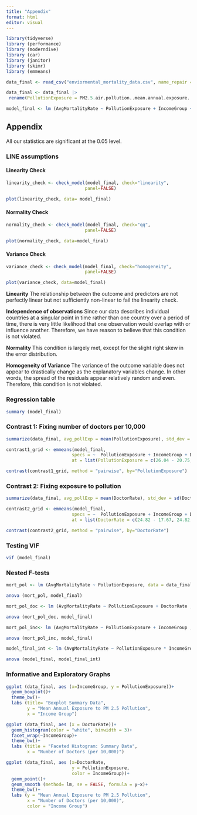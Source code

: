 ```yaml
---
title: "Appendix"
format: html
editor: visual
---
```


```r
library(tidyverse)
library (performance)
library (moderndive)
library (car)
library (janitor)
library (skimr)
library (emmeans)

data_final <- read_csv("enviormental_mortality_data.csv", name_repair = make.names)

data_final <- data_final |>
 rename(PollutionExposure = PM2.5.air.pollution..mean.annual.exposure..micrograms.per.cubic.meter.)

model_final <- lm (AvgMortalityRate ~ PollutionExposure + IncomeGroup + DoctorRate , data = data_final)
```

## Appendix

All our statistics are significant at the 0.05 level. 

### LINE assumptions

#### Linearity Check 

```r
linearity_check <- check_model(model_final, check="linearity",
                              panel=FALSE)

plot(linearity_check, data= model_final)
```

#### Normality Check 

```r
normality_check <- check_model(model_final, check="qq",
                              panel=FALSE)

plot(normality_check, data=model_final)
```

#### Variance Check 

```r
variance_check <- check_model(model_final, check="homogeneity",
                              panel=FALSE)

plot(variance_check, data=model_final)
```

**Linearity** The relationship between the outcome and predictors are not perfectly linear but not sufficiently non-linear to fail the linearity check. 

**Independence of observations** Since our data describes individual countries at a singular point in time rather than one country over a period of time, there is very little likelihood that one observation would overlap with or influence another. Therefore, we have reason to believe that this condition is not violated.

**Normality** This condition is largely met, except for the slight right skew in the error distribution. 

**Homogeneity of Variance** The variance of the outcome variable does not appear to drastically change as the explanatory variables change. In other words, the spread of the residuals appear relatively random and even. Therefore, this condition is not violated. 

### Regression table

```r
summary (model_final)
```

### Contrast 1: Fixing number of doctors per 10,000

```r

summarize(data_final, avg_pollExp = mean(PollutionExposure), std_dev = sd(PollutionExposure))

contrast1_grid <- emmeans(model_final, 
                         specs = ~  PollutionExposure + IncomeGroup + DoctorRate, 
                         at = list(PollutionExposure = c(26.04 - 20.75, 26.04, 26.04 + 20.75)))

contrast(contrast1_grid, method = "pairwise", by="PollutionExposure")
```

### Contrast 2: Fixing exposure to pollution

```r
summarize(data_final, avg_pollExp = mean(DoctorRate), std_dev = sd(DoctorRate))

contrast2_grid <- emmeans(model_final, 
                         specs = ~  PollutionExposure + IncomeGroup + DoctorRate, 
                         at = list(DoctorRate = c(24.82 - 17.67, 24.82, 24.82 + 17.67)))

contrast(contrast2_grid, method = "pairwise", by="DoctorRate")
```

### Testing VIF

```r
vif (model_final)
```

### Nested F-tests

```r
mort_pol <- lm (AvgMortalityRate ~ PollutionExposure, data = data_final)

anova (mort_pol, model_final)
```

```r
mort_pol_doc <- lm (AvgMortalityRate ~ PollutionExposure + DoctorRate , data = data_final)

anova (mort_pol_doc, model_final)
```


```r
mort_pol_inc<- lm (AvgMortalityRate ~ PollutionExposure + IncomeGroup , data = data_final)

anova (mort_pol_inc, model_final)
```


```r
model_final_int <- lm (AvgMortalityRate ~ PollutionExposure * IncomeGroup * DoctorRate , data = data_final)

anova (model_final, model_final_int)
```

### Informative and Exploratory Graphs 

```r
ggplot (data_final, aes (x=IncomeGroup, y = PollutionExposure))+
  geom_boxplot()+
  theme_bw()+
  labs (title= "Boxplot Summary Data",
        y = "Mean Annual Exposure to PM 2.5 Pollution",
        x = "Income Group")
```


```r
ggplot (data_final, aes (x = DoctorRate))+
  geom_histogram(color = "white", binwidth = 3)+
  facet_wrap(~IncomeGroup)+
  theme_bw()+
  labs (title = "Faceted Histogram: Summary Data", 
        x = "Number of Doctors (per 10,000)")
```

```r

ggplot (data_final, aes (x=DoctorRate, 
                         y = PollutionExposure, 
                         color = IncomeGroup))+
  geom_point()+
  geom_smooth (method= lm, se = FALSE, formula = y~x)+
  theme_bw()+
  labs (y = "Mean Annual Exposure to PM 2.5 Pollution",
        x = "Number of Doctors (per 10,000)",
        color = "Income Group")
```


```r
```


```r
```


```r
```


```r
```

